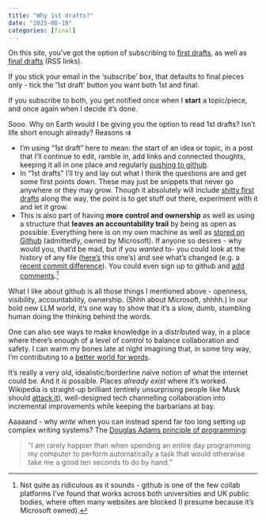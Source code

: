 ```yaml
---
title: "Why 1st drafts?"
date: "2025-08-18"
categories: [final]
---
```


On this site, you've got the option of subscribing to [first drafts](https://danolner.github.io/coveredinbees/index.xml), as well as [final drafts](https://danolner.github.io/coveredinbees/index-final.xml) (RSS links). 

If you stick your email in the 'subscribe' box, that defaults to final pieces only - tick the '1st draft' button you want both 1st and final.

If you subscribe to both, you get notified once when I **start** a topic/piece, and once again when I decide it's done.

Sooo. Why on Earth would I be giving you the option to read 1st drafts? Isn't life short enough already? Reasons ⇉

* I'm using "1st draft" here to mean: the start of an idea or topic, in a post that I'll continue to edit, ramble in, add links and connected thoughts, keeping it all in one place and regularly [pushing to github](https://github.com/DanOlner/coveredinbees).
* In "1st drafts" I'll try and lay out what I think the questions are and get some first points down. These may just be snippets that never go anywhere or they may grow. Though it absolutely will include [shitty first drafts](https://wrd.as.uky.edu/sites/default/files/1-Shitty%20First%20Drafts.pdf) along the way, the point is to get stuff out there, experiment with it and let it grow.
* This is also part of having **more control and ownership** as well as using a structure that **leaves an accountability trail** by being as open as possible. Everything here is on my own machine as well as [stored on Github](https://github.com/DanOlner/coveredinbees) (admittedly, owned by Microsoft). If anyone so desires - why would you, that'd be mad, but if you *wanted* to- you could look at the history of any file ([here's](https://github.com/DanOlner/coveredinbees/commits/master/posts/why_sfd/index.qmd) this one's) and see what's changed (e.g. a [recent commit difference](https://github.com/DanOlner/coveredinbees/commit/78788d0ca8ecbc5e46305a3849a196bf17e16165#diff-b4ac3c529b00f3e9f57376c3dd67f1700d6c2c70e2f62874c67ae7307faf0dae)). You could even sign up to github and [add comments](https://github.com/DanOlner/coveredinbees/issues/new?permalink=https%3A%2F%2Fgithub.com%2FDanOlner%2Fcoveredinbees%2Fblob%2F4426c86ade5bd504d01a72e2ab3df02becc26a5d%2Fposts%2Fwhy_sfd%2Findex.qmd%23L1).[^2]

What I like about github is all those things I mentioned above - openness, visibility, accountability, ownership. (Shhh about Microsoft, shhhh.) In our bold new LLM world, it's one way to show that it's a slow, dumb, stumbling human doing the thinking behind the words.

One can also see ways to make knowledge in a distributed way, in a place where there's enough of a level of control to balance collaboration and safety. I can warm my bones late at night imagining that, in some tiny way, I'm contributing to a [better world for words](../what_happened_to_words_DRAFT).

It's really a very old, idealistic/borderline naïve notion of what the internet could be. And it *is* possible. Places *already exist* where it's worked. Wikipedia is straight-up brilliant (entirely unsurprising people like Musk should [attack it](muskpedia.png)), well-designed tech channelling collaboration into incremental improvements while keeping the barbarians at bay.

Aaaaand - why *write* when you can instead spend far too long setting up complex writing systems? The [Douglas Adams principle of programming](https://www.reddit.com/r/quotes/comments/btuvib/i_am_rarely_happier_than_when_spending_an_entire):

> "I am rarely happier than when spending an entire day programming my computer to perform automatically a task that would otherwise take me a good ten seconds to do by hand."


[^2]: Not quite as ridiculous as it sounds - github is one of the few collab platforms I've found that works across both universities and UK public bodies, where often many websites are blocked (I presume because it's Microsoft owned).







